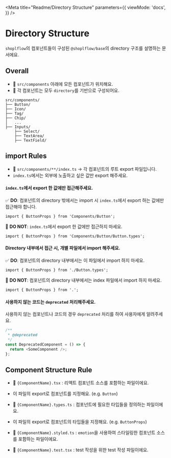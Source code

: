 
<Meta
  title="Readme/Directory Structure"
  parameters={{
    viewMode: 'docs',
  }}
/>

# Directory Structure

`shoplflow`의 컴포넌트들이 구성된 `@shoplflow/base`의 directory 구조를 설명하는 문서에요.

## Overall

- 📌 `src/components` 아래에 모든 컴포넌트가 위치해요.
- 📌 각 컴포넌트는 모두 `directory`를 기반으로 구성되어요.

```
src/components/
├── Button/
├── Icon/
├── Tag/
├── Chip/
│   ...
├── Inputs/
    ├── Select/
    ├── TextArea/
    ├── TextField/
```

## import Rules

- 📌 `src/components/**/index.ts` -> 각 컴포넌트의 루트 export 파일입니다.
- `index.ts`에서는 외부에 노출하고 싶은 값만 export 해주세요.

#### `index.ts`에서 export 한 값에만 접근해주세요.

✅ **DO**: 컴포넌트의 directory 밖에서는 import 시 `index.ts`에서 export 하는 값에만 접근해야 합니다.

```tsx
import { ButtonProps } from 'Components/Button';
```

🚫 **DO NOT**: `index.ts`에서 export 한 값에만 접근하지 마세요.

```tsx
import { ButtonProps } from 'Components/Button/Button.types';
```

#### Directory 내부에서 접근 시, 개별 파일에서 import 해주세요.

✅ **DO**: 컴포넌트의 directory 내부에서는 이 파일에서 import 하지 마세요.

```tsx
import { ButtonProps } from './Button.types';
```

🚫 **DO NOT**: 컴포넌트의 directory 내부에서는 index 파일에서 import 하지 마세요.

```tsx
import { ButtonProps } from '.';
```

#### 사용하지 않는 코드는 `deprecated` 처리해주세요.

사용하지 않는 컴포넌트나 코드의 경우 `deprecated` 처리를 하여 사용자에게 알려주세요.

```ts
/**
 * @deprecated
 */
const DeprecatedComponent = () => {
  return <SomeComponent />;
};
```

## Component Structure Rule

<FileTree>
    <FileTree.Folder name="components" defaultOpen>
        <FileTree.Folder name="Button" defaultOpen>
            <FileTree.File name="Button.test.tsx" />
            <FileTree.File name="Button.styled.ts" />
            <FileTree.File name="Button.tsx" />
            <FileTree.File name="Button.types.ts" />
            <FileTree.File name="index.ts" />
        </FileTree.Folder>
    </FileTree.Folder>
</FileTree>


- 📌 `{ComponentName}.tsx` : 리액트 컴포넌트 소스를 포함하는 파일이에요.
- 이 파일의 export로 컴포넌트를 지정해요. (e.g. `Button`)

- 📌 `{ComponentName}.types.ts` : 컴포넌트에 필요한 타입들을 정의하는 파일이에요.
- 이 파일의 export로 컴포넌트의 타입들을 지정해요. (e.g. `ButtonProps`)

- 📌 `{ComponentName}.styled.ts` : `emotion`을 사용하여 스타일링한 컴포넌트 소스를 포함하는 파일이에요.
- 📌 `{ComponentName}.test.tsx` : test 작성을 위한 test 작성 파일이에요.
